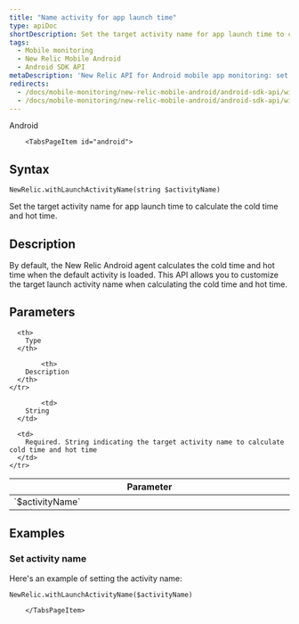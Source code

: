 ```yaml
---
title: "Name activity for app launch time"
type: apiDoc
shortDescription: Set the target activity name for app launch time to calculate the cold time and hot time
tags:
  - Mobile monitoring
  - New Relic Mobile Android
  - Android SDK API
metaDescription: 'New Relic API for Android mobile app monitoring: set target activity name.'
redirects:
  - /docs/mobile-monitoring/new-relic-mobile-android/android-sdk-api/withlaunchnameactivity-android-agent-api
  - /docs/mobile-monitoring/new-relic-mobile-android/android-sdk-api/with-launch-activity-name
---
```

<Tabs>
	<TabsBar>
        <TabsBarItem id="android">
            Android
        </TabsBarItem>
    </TabsBar>

        <TabsPageItem id="android">
## Syntax

```
NewRelic.withLaunchActivityName(string $activityName)
```

Set the target activity name for app launch time to calculate the cold time and hot time.


## Description

By default, the New Relic Android agent calculates the cold time and hot time when the default activity is loaded. This API allows you to customize the target launch activity name when calculating the cold time and hot time.


## Parameters

<table>
  <thead>
    <tr>
      <th width="25%">
        Parameter
      </th>

      <th>
        Type
      </th>

            <th>
        Description
      </th>
    </tr>
  </thead>

  <tbody>
    <tr>
      <td>
        `$activityName`
      </td>

            <td>
        String
      </td>

      <td>
        Required. String indicating the target activity name to calculate cold time and hot time
      </td>
    </tr>
  </tbody>
</table>

## Examples

### Set activity name

Here's an example of setting the activity name:

```
NewRelic.withLaunchActivityName($activityName)
```

        </TabsPageItem>
</Tabs>
